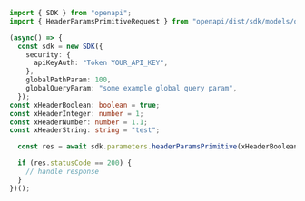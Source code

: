 ```typescript showLineNumbers copy filename="Header Params Primitive usage example"
import { SDK } from "openapi";
import { HeaderParamsPrimitiveRequest } from "openapi/dist/sdk/models/operations";

(async() => {
  const sdk = new SDK({
    security: {
      apiKeyAuth: "Token YOUR_API_KEY",
    },
    globalPathParam: 100,
    globalQueryParam: "some example global query param",
  });
const xHeaderBoolean: boolean = true;
const xHeaderInteger: number = 1;
const xHeaderNumber: number = 1.1;
const xHeaderString: string = "test";

  const res = await sdk.parameters.headerParamsPrimitive(xHeaderBoolean, xHeaderInteger, xHeaderNumber, xHeaderString);

  if (res.statusCode == 200) {
    // handle response
  }
})();
```
